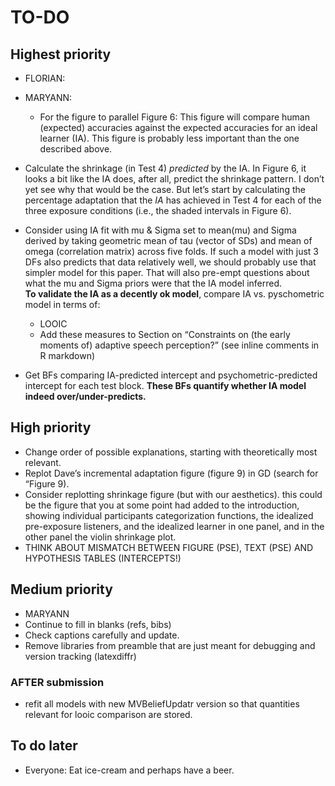 <!-- Do NOT knit this document. It is part of a larger document. Instead knit the main document (my-apa-formatted-article) -->

# TO-DO

## Highest priority
 * FLORIAN: 

 * MARYANN:

    * For the figure to parallel Figure 6: This figure will compare human (expected) accuracies against the expected accuracies for an ideal learner (IA). This figure is probably less important than the one described above.
  * Calculate the shrinkage (in Test 4) *predicted* by the IA. In Figure 6, it looks a bit like the IA does, after all, predict the shrinkage pattern. I don't yet see why that would be the case. But let's start by calculating the percentage adaptation that the *IA* has achieved in Test 4 for each of the three exposure conditions (i.e., the shaded intervals in Figure 6).
  * Consider using IA fit with mu & Sigma set to mean(mu) and Sigma derived by taking geometric mean of tau (vector of SDs) and mean of omega (correlation matrix) across five folds. If such a model with just 3 DFs also predicts that data relatively well, we should probably use that simpler model for this paper. That will also pre-empt questions about what the mu and Sigma priors were that the IA model inferred.  
  **To validate the IA as a decently ok model**, compare IA vs. pyschometric model in terms of: 
     * LOOIC
     * Add these measures to Section on "Constraints on (the early moments of) adaptive speech perception?" (see inline comments in R markdown)
  * Get BFs comparing IA-predicted intercept and psychometric-predicted intercept for each test block. **These BFs quantify whether IA model indeed over/under-predicts.**
 
## High priority
 * Change order of possible explanations, starting with theoretically most relevant.
 * Replot Dave's incremental adaptation figure (figure 9) in GD (search for "Figure 9).
 * Consider replotting shrinkage figure (but with our aesthetics). this could be the figure that you at some point had added to the introduction, showing individual participants categorization functions, the idealized pre-exposure listeners, and the idealized learner in one panel, and in the other panel the violin shrinkage plot.
 * THINK ABOUT MISMATCH BETWEEN FIGURE (PSE), TEXT (PSE) AND HYPOTHESIS TABLES (INTERCEPTS!)
  


## Medium priority

 * MARYANN
  * Continue to fill in blanks (refs, bibs)
  * Check captions carefully and update.
  * Remove libraries from preamble that are just meant for debugging and version tracking (latexdiffr)


### AFTER submission
  * refit all models with new MVBeliefUpdatr version so that quantities relevant for looic comparison are stored.

## To do later
  
  * Everyone: Eat ice-cream and perhaps have a beer.
